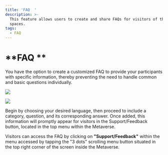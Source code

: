 ```yaml
---
title: 'FAQ  '
description: >-
  This feature allows users to create and share FAQs for visitors of their 3D
  spaces.
tags:
  - FAQ
---
```


# **FAQ  **

You have the option to create a customized FAQ to provide your participants with specific information, thereby preventing the need to handle common and basic questions individually.

![](/img/Marvaimages/documentationsupportfaq1.jpg)

 ![](/img/Marvaimages/documentationsupportfaq2.jpg)

Begin by choosing your desired language, then proceed to include a category, question, and its corresponding answer. Once added, this information will promptly appear for visitors in the Support/Feedback button, located in the top menu within the Metaverse. 

Visitors can access the FAQ by clicking on **"Support/Feedback"** within the menu accessed by tapping the "3 dots" scrolling menu button situated in the top right corner of the screen inside the Metaverse.
